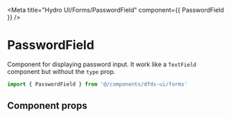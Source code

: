 
<Meta title="Hydro UI/Forms/PasswordField" component={{ PasswordField }} />

# PasswordField

Component for displaying password input. It work like a `TextField` component but without the `type` prop.

```jsx
import { PasswordField } from '@/components/dfds-ui/forms'
```

<Preview width="320px" gray>
  <Story name="Basic" story={BasicPasswordField} />
</Preview>

## Component props

<Props of={PasswordField} />
